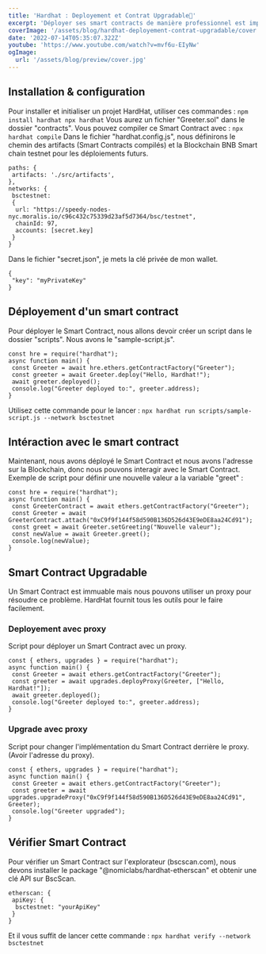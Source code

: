 ```yaml
---
title: 'Hardhat : Deployement et Contrat Upgradable👷'
excerpt: 'Déployer ses smart contracts de manière professionnel est important pour pouvoir les maintenir correctement. Hardhat est la solution parfaite pour ca !'
coverImage: '/assets/blog/hardhat-deployement-contrat-upgradable/cover.png'
date: '2022-07-14T05:35:07.322Z'
youtube: 'https://www.youtube.com/watch?v=mvf6u-EIyNw'
ogImage:
  url: '/assets/blog/preview/cover.jpg'
---
```

## Installation & configuration

Pour installer et initialiser un projet HardHat, utiliser ces commandes :
`npm install hardhat
npx hardhat`
Vous aurez un fichier "Greeter.sol" dans le dossier "contracts".
Vous pouvez compiler ce Smart Contract avec :
`npx hardhat compile`
Dans le fichier "hardhat.config.js", nous définirons le chemin des artifacts (Smart Contracts compilés) et la Blockchain BNB Smart chain testnet pour les déploiements futurs.
```
paths: {
 artifacts: './src/artifacts',
},
networks: {
 bsctestnet:
 {
  url: "https://speedy-nodes-nyc.moralis.io/c96c432c75339d23af5d7364/bsc/testnet",
  chainId: 97,
  accounts: [secret.key]
 }
}
```
Dans le fichier "secret.json", je mets la clé privée de mon wallet.
```
{
 "key": "myPrivateKey"
}
```
## Déployement d'un smart contract
Pour déployer le Smart Contract, nous allons devoir créer un script dans le dossier "scripts". Nous avons le "sample-script.js".
```
const hre = require("hardhat");
async function main() {
 const Greeter = await hre.ethers.getContractFactory("Greeter");
 const greeter = await Greeter.deploy("Hello, Hardhat!");
 await greeter.deployed();
 console.log("Greeter deployed to:", greeter.address);
}
```
Utilisez cette commande pour le lancer :
`npx hardhat run scripts/sample-script.js --network bsctestnet`
## Intéraction avec le smart contract
Maintenant, nous avons déployé le Smart Contract et nous avons l'adresse sur la Blockchain, donc nous pouvons interagir avec le Smart Contract.
Exemple de script pour définir une nouvelle valeur a la variable "greet" :
```
const hre = require("hardhat");
async function main() {
 const GreeterContract = await ethers.getContractFactory("Greeter");
 const Greeter = await GreeterContract.attach("0xC9f9f144f58d590B136D526d43E9eDE8aa24Cd91");
 const greet = await Greeter.setGreeting("Nouvelle valeur");
 const newValue = await Greeter.greet();
 console.log(newValue);
}
```
## Smart Contract Upgradable
Un Smart Contract est immuable mais nous pouvons utiliser un proxy pour résoudre ce problème. HardHat fournit tous les outils pour le faire facilement.
### Deployement avec proxy
Script pour déployer un Smart Contract avec un proxy.
```
const { ethers, upgrades } = require("hardhat");
async function main() {
 const Greeter = await ethers.getContractFactory("Greeter");
 const greeter = await upgrades.deployProxy(Greeter, ["Hello, Hardhat!"]);
 await greeter.deployed();
 console.log("Greeter deployed to:", greeter.address);
}
```
### Upgrade avec proxy
Script pour changer l'implémentation du Smart Contract derrière le proxy. (Avoir l'adresse du proxy).
```
const { ethers, upgrades } = require("hardhat");
async function main() {
 const Greeter = await ethers.getContractFactory("Greeter");
 const greeter = await upgrades.upgradeProxy("0xC9f9f144f58d590B136D526d43E9eDE8aa24Cd91", Greeter);
 console.log("Greeter upgraded");
}
```
## Vérifier Smart Contract
Pour vérifier un Smart Contract sur l'explorateur (bscscan.com), nous devons installer le package "@nomiclabs/hardhat-etherscan" et obtenir une clé API sur BscScan.
```
etherscan: {
 apiKey: {
  bsctestnet: "yourApiKey"
 }
}
```
Et il vous suffit de lancer cette commande :
`npx hardhat verify --network bsctestnet`